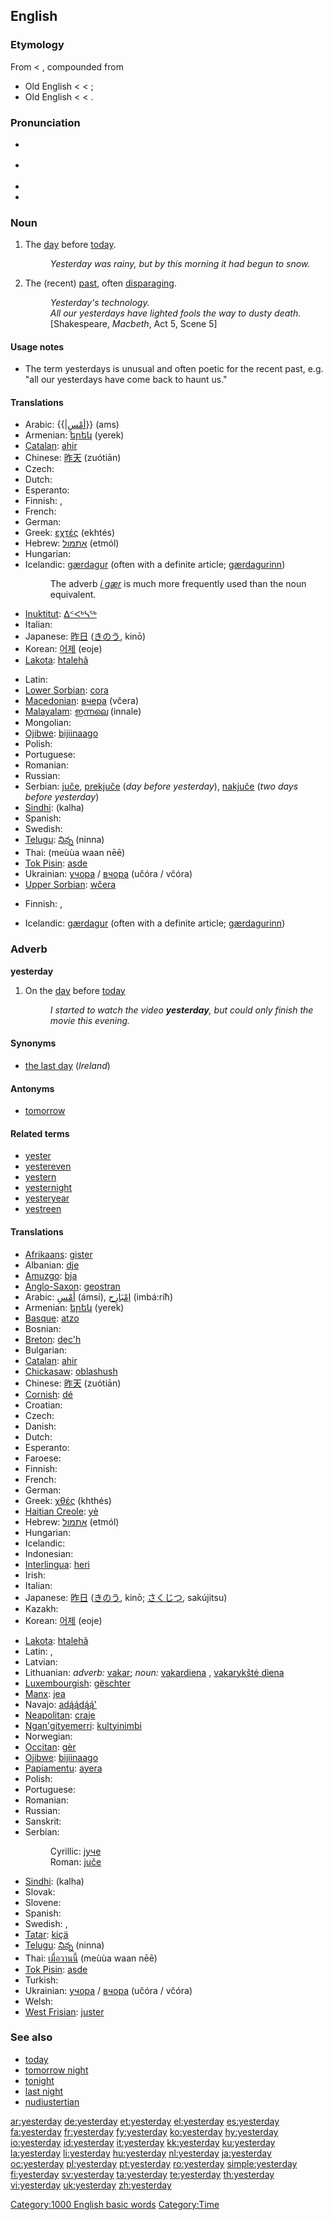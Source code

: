 ==English==

===Etymology===
From {{etyl|enm}} < {{etyl|ang}} {{term|geostran dæg|lang=ang}}, compounded from
* Old English {{term|geostran|lang=ang||yesterday}} < {{proto|Germanic|gestra-}} < {{proto|Indo-European|gʰes}};
* Old English {{term|dæg|lang=ang}} < {{proto|Germanic|dagaz}} < {{proto|Indo-European|dʰegʰ-|to burn}}.

===Pronunciation===
* {{a|RP}} {{IPA|/ˈjestədeɪ/}}
* {{a|US}} {{IPA|/ˈjestərdeɪ/}}
* {{audio|en-us-yesterday.ogg|Audio (US)}}
* {{rhymes|eɪ}}

===Noun===
{{en-noun}}

# The [[day]] before [[today]].
#: ''Yesterday was rainy, but by this morning it had begun to snow.''
# The (recent) [[past]], often [[disparaging]].
#: ''Yesterday's technology.''
#: ''All our yesterdays have lighted fools the way to dusty death.'' [Shakespeare, ''Macbeth'', Act 5, Scene 5]

====Usage notes====
* The term yesterdays is unusual and often poetic for the recent past, e.g. "all our yesterdays have come back to haunt us."

====Translations====
{{trans-top|day before today}}
* Arabic: {{|[[امس|أمْسِ]]}} (ams)
* Armenian: [[երեկ]] (yerek)
* [[Catalan]]: [[ahir]]
* Chinese: [[昨天]] (zuótiān)
* Czech: {{t-|cs|včerejšek|m}}
* Dutch: {{t+|nl|gisteren}}
* Esperanto: {{t-|eo|hieraŭ|xs=Esperanto}}
* Finnish: {{t+|fi|eilinen}}, {{t-|fi|eilispäivä}}
* French: {{t+|fr|hier}}
* German: {{t+|de|gestern}}
* Greek: [[εχτές]] (ekhtés)
* Hebrew: [[אתמול]] (etmól)
* Hungarian: {{t+|hu|tegnap}}
* Icelandic: [[gærdagur]] (often with a definite article; [[gærdagurinn]])
*: The adverb ''[[í gær]]'' is much more frequently used than the noun equivalent.
* [[Inuktitut]]: [[ᐃᑉᐸᒃᓴᖅ]]
* Italian: {{t+|it|ieri|m}}
* Japanese: [[昨日]] ([[きのう]], kinō)
* Korean: [[어제]] (eoje)
* [[Lakota]]: [[htalehã]]
{{trans-mid}}
* Latin: {{t-|la|heri}}
* [[Lower Sorbian]]: [[cora]]
* [[Macedonian]]: [[вчера]] (včera)
* [[Malayalam]]: [[ഇന്നലെ]] (innale)
* Mongolian: {{t-|mn|өчигдөр|tr=öčigdör|sc=Cyrl|xs=Mongolian}}
* [[Ojibwe]]: [[bijiinaago]]
* Polish: {{t+|pl|wczoraj}}
* Portuguese: {{t+|pt|ontem}}
* Romanian: {{t+|ro|ieri}}
* Russian: {{t+|ru|вчера|tr=včerá|sc=Cyrl}}
* Serbian: [[juče]], [[prekjuče]] (''day before yesterday''), [[nakjuče]] (''two days before yesterday'')
* [[Sindhi]]: {{SDchar|[[ڪلهه]]}} (kalha) {{f}}
* Spanish: {{t+|es|ayer}}
* Swedish: {{t+|sv|gårdag}}
* [[Telugu]]: [[నిన్న]] (ninna)
* Thai: {{Thai|[[เมื่อวานนี้]]}} (meùùa waan nēē)
* [[Tok Pisin]]: [[asde]]
* Ukrainian: [[учора]] / [[вчора]] (učóra / včóra)
* [[Upper Sorbian]]: [[wčera]]
{{trans-bottom}}

{{trans-top|the recent past}}
* Finnish: {{t+|fi|eilinen}}, {{t-|fi|eilispäivä}}
{{trans-mid}}
* Icelandic: [[gærdagur]] {{m}} (often with a definite article; [[gærdagurinn]])
{{trans-bottom}}

===Adverb===
'''yesterday'''

# On the [[day]] before [[today]]
#: ''I started to watch the video '''yesterday''', but could only finish the movie this evening.''

====Synonyms====
* [[the last day]] (''Ireland'')

====Antonyms====
* [[tomorrow]]

====Related terms====
* [[yester]]
* [[yestereven]]
* [[yestern]]
* [[yesternight]]
* [[yesteryear]]
* [[yestreen]]

====Translations====
{{trans-top|on the day before today}}
* [[Afrikaans]]: [[gister]]
* Albanian: [[dje]]
* [[Amuzgo]]: [[bja]]
* [[Anglo-Saxon]]: [[geostran]]
* Arabic: [[امس|أمْسِ]] (ámsi), [[امبارح|إمْبَارِح]] (imbá:riħ)
* Armenian: [[երեկ]] (yerek)
* [[Basque]]: [[atzo]]
* Bosnian: {{t-|bs|jučer}}
* [[Breton]]: [[dec'h]]
* Bulgarian: {{t-|bg|вчера|tr=včera|sc=Cyrl}}
* [[Catalan]]: [[ahir]]
* [[Chickasaw]]: [[oblashush]]
* Chinese: [[昨天]] (zuótiān)
* [[Cornish]]: [[dé#Cornish|dé]]
* Croatian: {{t-|hr|jučer}}
* Czech: {{t+|cs|včera}}
* Danish: {{t-|da|i går}}
* Dutch: {{t+|nl|gisteren}}
* Esperanto: {{t-|eo|hieraŭ|xs=Esperanto}}
* Faroese: {{t-|fo|í gjár|xs=Faroese}}
* Finnish: {{t+|fi|eilen}}
* French: {{t+|fr|hier}}
* German: {{t+|de|gestern}}
* Greek: [[χθές]] (khthés)
* [[Haitian Creole]]: [[yè]]
* Hebrew: [[אתמול]] (etmól)
* Hungarian: {{t+|hu|tegnap}}
* Icelandic: {{t+|is|í gær}}
* Indonesian: {{t+|id|kemarin|xs=Indonesian}}
* [[Interlingua]]: [[heri]]
* Irish: {{t-|ga|inné|xs=Irish}}
* Italian: {{t+|it|ieri|m}}
* Japanese: [[昨日]] ([[きのう]], kinō; [[さくじつ]], sakújitsu)
* Kazakh: {{t-|kk|keşe|xs=Kazakh}}
* Korean: [[어제]] (eoje)
{{trans-mid}}
* [[Lakota]]: [[htaleha|htalehã]]
* Latin: {{t-|la|heri}}, {{t+|la|here}}
* Latvian: {{t-|lv|vakar|xs=Latvian}}
* Lithuanian: ''adverb:'' [[vakar]]; ''noun:'' [[vakardiena]] {{f}}, [[vakarykštė diena]] {{f}}
* [[Luxembourgish]]: [[gëschter]]
* [[Manx]]: [[jea]]
* Navajo: [[adą́ą́dą́ą́']]
* [[Neapolitan]]: [[craje]]
* [[Ngan'gityemerri]]: [[kultyinimbi]]
* Norwegian: {{t-|no|igår}}
* [[Occitan]]: [[gèr]]
* [[Ojibwe]]: [[bijiinaago]]
* [[Papiamentu]]: [[ayera]]
* Polish: {{t+|pl|wczoraj}}
* Portuguese: {{t+|pt|ontem|m}}
* Romanian: {{t+|ro|ieri}}
* Russian: {{t+|ru|вчера|tr=včerá|sc=Cyrl}}
* Sanskrit: {{t-|sa|ह्यस्|tr=hyas|sc=Deva|xs=Sanskrit}}
* Serbian:
*: Cyrillic: [[јуче]]
*: Roman: [[juče]]
* [[Sindhi]]: {{SDchar|[[ڪلهه]]}} (kalha) {{f}}
* Slovak: {{t-|sk|včera}}
* Slovene: {{t+|sl|včeraj}}
* Spanish: {{t+|es|ayer|m}}
* Swedish: {{t+|sv|i går}}, {{t+|sv|igår}}
* [[Tatar]]: [[kiçä]]
* [[Telugu]]: [[నిన్న]] (ninna)
* Thai: [[เมื่อวานนี้]] (meùùa waan nēē)
* [[Tok Pisin]]: [[asde]]
* Turkish: {{t+|tr|dün}}
* Ukrainian: [[учора]] / [[вчора]] (učóra / včóra)
* Welsh: {{t-|cy|ddoe|xs=Welsh}}
* [[West Frisian]]: [[juster]]
{{trans-bottom}}

===See also===
* [[today]]
* [[tomorrow night]]
* [[tonight]]
* [[last night]]
* [[nudiustertian]]

[[Category:1000 English basic words]]
[[Category:Time]]

[[ar:yesterday]]
[[de:yesterday]]
[[et:yesterday]]
[[el:yesterday]]
[[es:yesterday]]
[[fa:yesterday]]
[[fr:yesterday]]
[[fy:yesterday]]
[[ko:yesterday]]
[[hy:yesterday]]
[[io:yesterday]]
[[id:yesterday]]
[[it:yesterday]]
[[kk:yesterday]]
[[ku:yesterday]]
[[la:yesterday]]
[[li:yesterday]]
[[hu:yesterday]]
[[nl:yesterday]]
[[ja:yesterday]]
[[oc:yesterday]]
[[pl:yesterday]]
[[pt:yesterday]]
[[ro:yesterday]]
[[simple:yesterday]]
[[fi:yesterday]]
[[sv:yesterday]]
[[ta:yesterday]]
[[te:yesterday]]
[[th:yesterday]]
[[vi:yesterday]]
[[uk:yesterday]]
[[zh:yesterday]]
